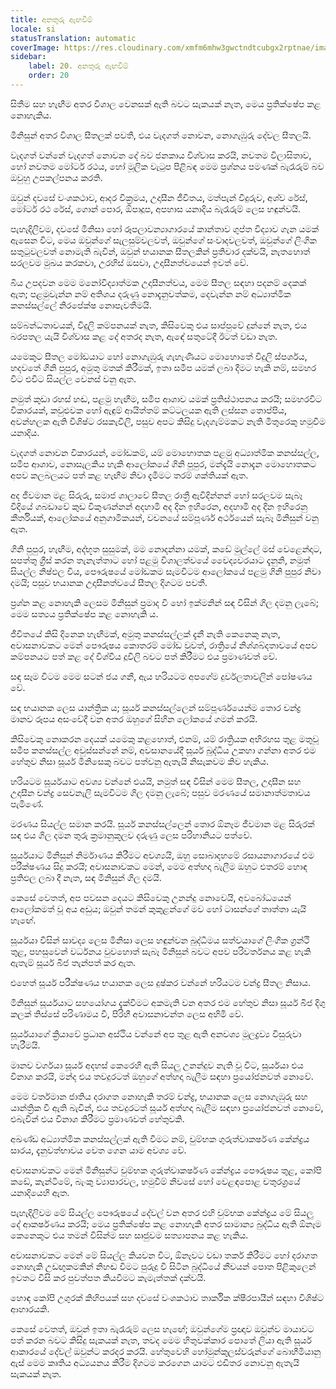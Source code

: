```yaml
---
title: අනතුරු ඇඟවීම්
locale: si
statusTranslation: automatic
coverImage: https://res.cloudinary.com/xmfm6mhw3gwctndtcubgx2rptnae/image/upload/v1741354419/small_cover_la_gran_rebelion_28716e29d2.webp
sidebar:
    label: 20. අනතුරු ඇඟවීම්
    order: 20
---
```

සිතීම සහ හැඟීම අතර විශාල වෙනසක් ඇති බවට සැකයක් නැත, මෙය ප්‍රතික්ෂේප කළ නොහැකිය.

මිනිසුන් අතර විශාල සීතලක් පවතී, එය වැදගත් නොවන, නොගැඹුරු දේවල සීතලයි.

වැදගත් වන්නේ වැදගත් නොවන දේ බව ජනකාය විශ්වාස කරයි, නවතම විලාසිතාව, හෝ නවතම මෝටර් රථය, හෝ මූලික වැටුප පිළිබඳ මෙම ප්‍රශ්නය පමණක් බැරෑරුම් බව ඔවුහු උපකල්පනය කරති.

ඔවුන් දවසේ වංශකථාව, ආදර වික්‍රමය, උදාසීන ජීවිතය, මත්පැන් වීදුරුව, අශ්ව රේස්, මෝටර් රථ රේස්, ගොන් පොර, ඕපාදූප, අපහාස යනාදිය බැරෑරුම් ලෙස හඳුන්වයි.

පැහැදිලිවම, දවසේ මිනිසා හෝ රූපලාවන්‍යාගාරයේ කාන්තාව ගුප්ත විද්‍යාව ගැන යමක් ඇසෙන විට, මෙය ඔවුන්ගේ සැලසුම්වලවත්, ඔවුන්ගේ සංවාදවලවත්, ඔවුන්ගේ ලිංගික සතුටුවලවත් නොමැති බැවින්, ඔවුන් භයානක සීතලකින් ප්‍රතිචාර දක්වයි, නැතහොත් සරලවම මුඛය කරකවා, උරහිස් ඔසවා, උදාසීනත්වයෙන් ඉවත් වේ.

බිය උපදවන මෙම මනෝවිද්‍යාත්මක උදාසීනත්වය, මෙම සීතල සඳහා පදනම් දෙකක් ඇත; පළමුවැන්න නම් අතිශය දරුණු නොදැනුවත්කම, දෙවැන්න නම් අධ්‍යාත්මික කනස්සල්ලේ නිරපේක්ෂ නොපැවතීමයි.

සම්බන්ධතාවයක්, විදුලි කම්පනයක් නැත, කිසිවෙකු එය සාප්පුවේ දුන්නේ නැත, එය බරපතල යැයි විශ්වාස කළ දේ අතරද නැත, ඇඳේ සතුටේදී ඊටත් වඩා නැත.

යමෙකුට සීතල මෝඩයාට හෝ නොගැඹුරු ගැහැණියට මොහොතේ විදුලි ස්පර්ශය, හදවතේ ගිනි පුපුර, අමුතු මතක් කිරීමක්, ඉතා සමීප යමක් ලබා දීමට හැකි නම්, සමහර විට එවිට සියල්ල වෙනස් වනු ඇත.

නමුත් කුඩා රහස් හඬ, පළමු හැඟීම, සමීප ආශාව යමක් ප්‍රතිස්ථාපනය කරයි; සමහරවිට විකාරයක්, කවුළුවක හෝ ඇඳුම් ආයිත්තම් කට්ටලයක ඇති ලස්සන තොප්පිය, අවන්හලක ඇති විශිෂ්ට රසකැවිලි, පසුව අපට කිසිදු වැදගැම්මකට නැති මිතුරෙකු හමුවීම යනාදිය.

වැදගත් නොවන විකාරයන්, මෝඩකම්, යම් මොහොතක පළමු අධ්‍යාත්මික කනස්සල්ල, සමීප ආශාව, නොසැලකිය හැකි ආලෝකයේ ගිනි පුපුර, මන්දැයි නොදැන මොහොතකට අපව කලබලයට පත් කළ හැඟීම නිවා දැමීමට තරම් ශක්තියක් ඇත.

අද ජීවමාන මළ සිරුරු, සමාජ ශාලාවේ සීතල රාත්‍රී ඇවිදින්නන් හෝ සරලවම සැබෑ වීදියේ ගබඩාවේ කුඩ විකුණන්නන් අදහාමි අද දින ඉහිරෙන, අදහාමි අද දින ඉහිරෙනු කීර්තියක්, ආලෝකයේ අනුගාමිකයන්, වචනයේ සම්පූර්ණ අර්ථයෙන් සැබෑ මිනිසුන් වනු ඇත.

ගිනි පුපුර, හැඟීම, අද්භූත සුසුමක්, මම නොදන්නා යමක්, කඩේ මුල්ලේ මස් වෙළෙන්දාට, සපත්තු ග්‍රීස් කරන තැනැත්තාට හෝ පළමු විශාලත්වයේ වෛද්‍යවරයාට දැනුනි, නමුත් සියල්ල නිෂ්ඵල විය, පෞරුෂයේ මෝඩකම සැමවිටම ආලෝකයේ පළමු ගිනි පුපුර නිවා දමයි; පසුව භයානක උදාසීනත්වයේ සීතල දිගටම පවතී.

ප්‍රශ්න කළ නොහැකි ලෙසම මිනිසුන් ප්‍රමාද වී හෝ ඉක්මනින් සඳ විසින් ගිල දමනු ලැබේ; මෙම සත්‍යය ප්‍රතික්ෂේප කළ නොහැකි ය.

ජීවිතයේ කිසි දිනෙක හැඟීමක්, අමුතු කනස්සල්ලක් දැනී නැති කෙනෙකු නැත, අවාසනාවකට මෙන් පෞරුෂය කොතරම් මෝඩ වුවත්, රාත්‍රියේ නිශ්ශබ්දතාවයේ අපව කම්පනයට පත් කළ දේ විශ්වීය දූවිලි බවට පත් කිරීමට එය ප්‍රමාණවත් වේ.

සඳ සෑම විටම මෙම සටන් ජය ගනී, ඇය හරියටම අපගේම දුර්වලතාවලින් පෝෂණය වේ.

සඳ භයානක ලෙස යාන්ත්‍රික ය; සූර්ය කනස්සල්ලෙන් සම්පූර්ණයෙන්ම තොර චන්ද්‍ර මානව රූපය අසංවේදී වන අතර ඔහුගේ සිහින ලෝකයේ ගමන් කරයි.

කිසිවෙකු නොකරන දෙයක් යමෙකු කළහොත්, එනම්, යම් රාත්‍රියක අභිරහස තුළ මතුවූ සමීප කනස්සල්ල අවුස්සන්නේ නම්, අවසානයේදී සූර්ය බුද්ධිය උකහා ගන්නා අතර එම හේතුව නිසා සූර්ය මිනිසෙකු බවට පත්වනු ඇතැයි නිසැකවම කිව හැකිය.

හරියටම සූර්යයාට අවශ්‍ය වන්නේ එයයි, නමුත් සඳ විසින් මෙම සීතල, උදාසීන සහ උදාසීන චන්ද්‍ර සෙවනැලි සැමවිටම ගිල දමනු ලැබේ; පසුව මරණයේ සමානාත්මතාවය පැමිණේ.

මරණය සියල්ල සමාන කරයි. සූර්ය කනස්සල්ලෙන් තොර ඕනෑම ජීවමාන මළ සිරුරක් සඳ එය ගිල දමන තුරු ක්‍රමානුකූලව දරුණු ලෙස පරිහානියට පත්වේ.

සූර්යයාට මිනිසුන් නිර්මාණය කිරීමට අවශ්‍යයි, ඔහු සොබාදහමේ රසායනාගාරයේ එම පරීක්ෂණය සිදු කරයි; අවාසනාවකට මෙන්, මෙම අත්හදා බැලීම ඔහුට එතරම් හොඳ ප්‍රතිඵල ලබා දී නැත, සඳ මිනිසුන් ගිල දමයි.

කෙසේ වෙතත්, අප පවසන දෙයට කිසිවෙකු උනන්දු නොවෙයි, අවබෝධයෙන් ආලෝකමත් වූ අය අඩුය; ඔවුන් තමන් කුකුළන්ගේ මව හෝ ටාසන්ගේ තාත්තා යැයි හැඟේ.

සූර්යයා විසින් සාවද්‍ය ලෙස මිනිසා ලෙස හඳුන්වන බුද්ධිමය සත්වයාගේ ලිංගික ග්‍රන්ථි තුළ, පහසුවෙන් වර්ධනය වුවහොත් සැබෑ මිනිසුන් බවට අපව පරිවර්තනය කළ හැකි ඇතැම් සූර්ය බීජ තැන්පත් කර ඇත.

එහෙත් සූර්ය පරීක්ෂණය භයානක ලෙස දුෂ්කර වන්නේ හරියටම චන්ද්‍ර සීතල නිසාය.

මිනිසුන් සූර්යයාට සහයෝගය දැක්වීමට අකමැති වන අතර එම හේතුව නිසා සූර්ය බීජ දිගු කලක් තිස්සේ පරිණාමය වී, පිරිහී අවාසනාවන්ත ලෙස අහිමි වේ.

සූර්යයාගේ ක්‍රියාවේ ප්‍රධාන අස්ථිය වන්නේ අප තුළ ඇති අනවශ්‍ය මූලද්‍රව්‍ය විසුරුවා හැරීමයි.

මානව වර්ගයා සූර්ය අදහස් කෙරෙහි ඇති සියලු උනන්දුව නැති වූ විට, සූර්යයා එය විනාශ කරයි, මන්ද එය තවදුරටත් ඔහුගේ අත්හදා බැලීම සඳහා ප්‍රයෝජනවත් නොවේ.

මෙම වර්තමාන ජාතිය දරාගත නොහැකි තරම් චන්ද්‍ර, භයානක ලෙස නොගැඹුරු සහ යාන්ත්‍රික වී ඇති බැවින්, එය තවදුරටත් සූර්ය අත්හදා බැලීම සඳහා ප්‍රයෝජනවත් නොවේ, එබැවින් එය විනාශ කිරීමට ප්‍රමාණවත් හේතුවකි.

අඛණ්ඩ අධ්‍යාත්මික කනස්සල්ලක් ඇති වීමට නම්, චුම්භක ගුරුත්වාකර්ෂණ කේන්ද්‍රය සාරය, දැනුවත්භාවය වෙත ගෙන යාම අවශ්‍ය වේ.

අවාසනාවකට මෙන් මිනිසුන්ට චුම්භක ගුරුත්වාකර්ෂණ කේන්ද්‍රය පෞරුෂය තුළ, කෝපි කඩේ, කැන්ටිමේ, බැංකු ව්‍යාපාරවල, හමුවීම් නිවසේ හෝ වෙළඳපොළ චතුරශ්‍රයේ යනාදියෙහි ඇත.

පැහැදිලිවම මේ සියල්ල පෞරුෂයේ දේවල් වන අතර එහි චුම්භක කේන්ද්‍රය මේ සියලු දේ ආකර්ෂණය කරයි; මෙය ප්‍රතික්ෂේප කළ නොහැකි අතර සාමාන්‍ය බුද්ධිය ඇති ඕනෑම කෙනෙකුට එය තමන් විසින්ම සහ සෘජුවම සත්‍යාපනය කළ හැකිය.

අවාසනාවකට මෙන් මේ සියල්ල කියවන විට, ඕනෑවට වඩා තර්ක කිරීමට හෝ දරාගත නොහැකි උඩඟුකමකින් නිහඬ වීමට පුරුදු වී සිටින බුද්ධියේ නීචයන් පොත පිළිකුලෙන් ඉවතට විසි කර පුවත්පත කියවීමට කැමැත්තක් දක්වයි.

හොඳ කෝපි උගුරක් කිහිපයක් සහ දවසේ වංශකථාව තාර්කික ක්ෂීරපායීන් සඳහා විශිෂ්ට ආහාරයකි.

කෙසේ වෙතත්, ඔවුන් ඉතා බැරෑරුම් ලෙස හැඟේ; ඔවුන්ගේම ප්‍රඥාව ඔවුන්ව මායාවට පත් කරන බවට කිසිදු සැකයක් නැත, තවද මෙම හිතුවක්කාර පොතේ ලියා ඇති සූර්ය ආකාරයේ දේවල් ඔවුන්ට කරදර කරයි. හේතුවෙහි හෝමුන්කුලස්වරුන්ගේ බොහීමියානු ඇස් මෙම කෘතිය අධ්‍යයනය කිරීම දිගටම කරගෙන යාමට එඩිතර නොවනු ඇතැයි සැකයක් නැත.

